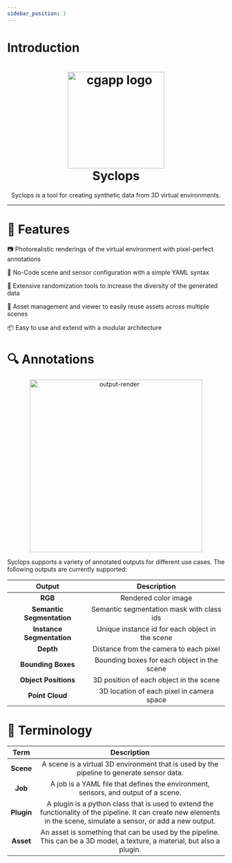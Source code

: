 ```yaml
---
sidebar_position: 1
---
```


# Introduction

<h1 align="center">
  <img alt="cgapp logo" src="/img/logo.png" width="224px"/><br/>
  Syclops
</h1>
<p align="center">Syclops is a tool for creating synthetic data from 3D virtual environments.</p>

---
# 🎯 Features
📷 Photorealistic renderings of the virtual environment with pixel-perfect annotations

📄 No-Code scene and sensor configuration with a simple YAML syntax

🔧 Extensive randomization tools to increase the diversity of the generated data

💾 Asset management and viewer to easily reuse assets across multiple scenes

📦 Easy to use and extend with a modular architecture

# 🔍 Annotations
<div align="center">
  <img alt="output-render" src="/img/renders/outputs.gif" width="400px"/><br/>
</div>

Syclops supports a variety of annotated outputs for different use cases. The following outputs are currently supported:

|Output|Description|
|:---:|:---:|
|**RGB**|Rendered color image|
|**Semantic Segmentation**|Semantic segmentation mask with class ids|
|**Instance Segmentation**|Unique instance id for each object in the scene|
|**Depth**|Distance from the camera to each pixel|
|**Bounding Boxes**|Bounding boxes for each object in the scene|
|**Object Positions**|3D position of each object in the scene|
|**Point Cloud**|3D location of each pixel in camera space|

# 📣 Terminology
|Term|Description|
|:---:|:---:|
|**Scene**|A scene is a virtual 3D environment that is used by the pipeline to generate sensor data.|
|**Job**|A job is a YAML file that defines the environment, sensors, and output of a scene.|
|**Plugin**|A plugin is a python class that is used to extend the functionality of the pipeline. It can create new elements in the scene, simulate a sensor, or add a new output.|
|**Asset**|An asset is something that can be used by the pipeline. This can be a 3D model, a texture, a material, but also a plugin.|